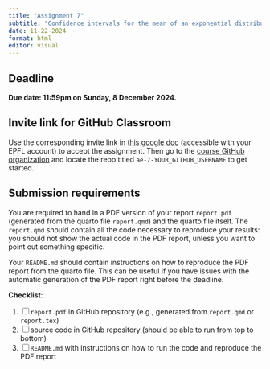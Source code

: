 ```yaml
---
title: "Assignment 7"
subtitle: "Confidence intervals for the mean of an exponential distribution"
date: 11-22-2024
format: html
editor: visual
---
```



::: callout-important
# Deadline

**Due date: 11:59pm on Sunday, 8 December 2024.**
:::

::: {.callout-note collapse="true"}
# Invite link for GitHub Classroom

Use the corresponding invite link in [this google doc](https://docs.google.com/document/d/1XTO7obXEr2Yxllxk48wnZ5e49ptPGMsMyl40KEZDGRg/edit?usp=sharing) (accessible with your EPFL account) to accept the assignment. Then go to the [course GitHub organization](https://github.com/MATH-517) and locate the repo titled `ae-7-YOUR_GITHUB_USERNAME` to get started.
:::

::: {.callout-warning collapse="false"}
# Submission requirements

You are required to hand in a PDF version of your report `report.pdf` (generated from the quarto file `report.qmd`) and the quarto file itself. The `report.qmd` should contain all the code necessary to reproduce your results: you should not show the actual code in the PDF report, unless you want to point out something specific.

Your `README.md` should contain instructions on how to reproduce the PDF report from the quarto file. This can be useful if you have issues with the automatic generation of the PDF report right before the deadline.

**Checklist**:

1. [ ] `report.pdf` in GitHub repository (e.g., generated from `report.qmd` or `report.tex`)
2. [ ] source code in GitHub repository (should be able to run from top to bottom)
3. [ ] `README.md` with instructions on how to run the code and reproduce the PDF report
:::

